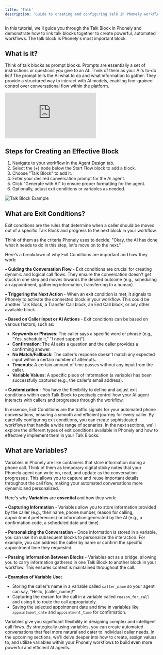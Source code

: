 ```yaml
---
title: 'Talk'
description: 'Guide to creating and configuring Talk in Phonely workflows'
---
```


In this tutorial, we'll guide you through the Talk Block in Phonely and demonstrate how to link talk blocks together to create powerful, automated workflows. The talk block is Phonely's most important block.

## What is it?

Think of talk blocks as prompt blocks. Prompts are essentially a set of instructions or questions you give to an AI. Think of them as your AI's to-do list! The prompt tells the AI what to do and what information to gather. They provide a structured way to interact with AI models, enabling fine-grained control over conversational flow within the platform.

<iframe src="https://www.youtube.com/embed/E9ynmpyAtT0" title="Phonely&#39;s MOST IMPORTANT Block: The Talk Block" frameborder="0" allow="accelerometer; autoplay; clipboard-write; encrypted-media; gyroscope; picture-in-picture; web-share" referrerpolicy="strict-origin-when-cross-origin" allowfullscreen></iframe>

## Steps for Creating an Effective Block

1. Navigate to your workflow in the Agent Design tab.
2. Select the (+) node below the Start Flow block to add a block.
3. Choose "Talk Block" to add it.
4. Enter your desired conversation prompt for the AI agent.
5. Click "Generate with AI" to ensure proper formatting for the agent.
6. Optionally, adjust exit conditions or variables as needed.

![Talk Block Example](/home/assets/talk-block.gif)

## What are Exit Conditions?

Exit conditions are the rules that determine when a caller should be moved out of a specific Talk Block and progress to the next block in your workflow.

Think of them as the criteria Phonely uses to decide, "Okay, the AI has done what it needs to do in this step, let's move on to the next."

Here's a breakdown of why Exit Conditions are important and how they work:

**• Guiding the Conversation Flow** - Exit conditions are crucial for creating dynamic and logical call flows. They ensure the conversation doesn't get stuck in one step and moves towards the desired outcome (e.g., scheduling an appointment, gathering information, transferring to a human).

**• Triggering the Next Action** - When an exit condition is met, it signals to Phonely to activate the connected block in your workflow. This could be another Talk Block, a Transfer Call block, an End Call block, or any other available block.

**• Based on Caller Input or AI Actions** - Exit conditions can be based on various factors, such as:

- **Keywords or Phrases**: The caller says a specific word or phrase (e.g., "Yes, schedule it," "I need support").
- **Confirmation**: The AI asks a question and the caller provides a confirming answer.
- **No Match/Fallback**: The caller's response doesn't match any expected input within a certain number of attempts.
- **Timeouts**: A certain amount of time passes without any input from the caller.
- **Variable Values**: A specific piece of information (a variable) has been successfully captured (e.g., the caller's email address).

**• Customization** - You have the flexibility to define and adjust exit conditions within each Talk Block to precisely control how your AI agent interacts with callers and progresses through the workflow.

In essence, Exit Conditions are the traffic signals for your automated phone conversations, ensuring a smooth and efficient journey for every caller. By carefully configuring exit conditions, you can create sophisticated workflows that handle a wide range of scenarios. In the next sections, we'll explore the different types of exit conditions available in Phonely and how to effectively implement them in your Talk Blocks.

## What are Variables?

Variables in Phonely are like containers that store information during a phone call. Think of them as temporary digital sticky notes that your Phonely agent can write on, read, and update as the conversation progresses. This allows you to capture and reuse important details throughout the call flow, making your automated conversations more dynamic and personalized.

Here's why **Variables** are **essential** and how they work:

**• Capturing Information** - Variables allow you to store information provided by the caller (e.g., their name, phone number, reason for calling, appointment preferences) or information generated by the AI (e.g., a confirmation code, a scheduled date and time).

**• Personalizing the Conversation** - Once information is stored in a variable, you can use it in subsequent blocks to personalize the interaction. For example, you can address the caller by name or confirm the specific appointment time they requested.

**• Passing Information Between Blocks** - Variables act as a bridge, allowing you to carry information gathered in one Talk Block to another block in your workflow. This ensures context is maintained throughout the call.

**• Examples of Variable Use:** 
- Storing the caller's name in a variable called `caller_name` so your agent can say, "Hello, [caller_name]!"
- Capturing the reason for the call in a variable called `reason_for_call` and using it to route the call appropriately.
- Saving the selected appointment date and time in variables like `appointment_date` and `appointment_time` for confirmation.

Variables give you significant flexibility in designing complex and intelligent call flows. By strategically using variables, you can create automated conversations that feel more natural and cater to individual caller needs. In the upcoming sections, we'll delve deeper into how to create, assign values to, and utilize variables within your Phonely workflows to build even more powerful and efficient AI agents.